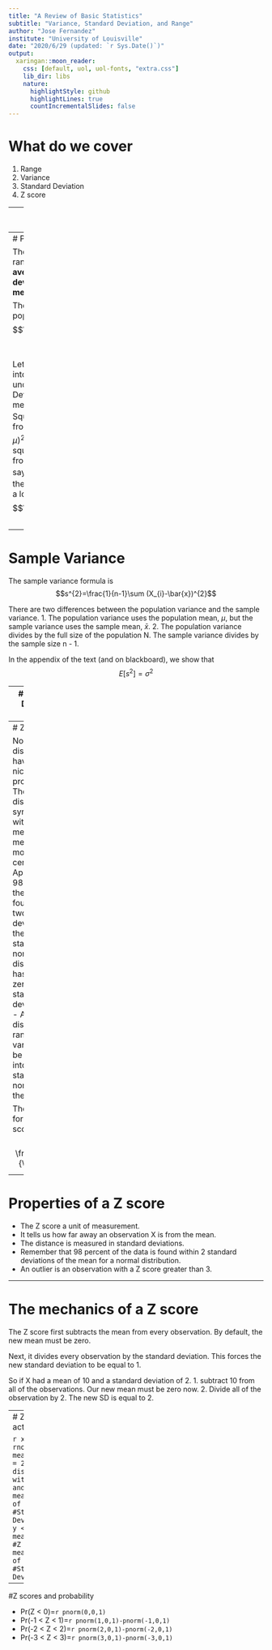```yaml
---
title: "A Review of Basic Statistics"
subtitle: "Variance, Standard Deviation, and Range"
author: "Jose Fernandez"
institute: "University of Louisville"
date: "2020/6/29 (updated: `r Sys.Date()`)"
output:
  xaringan::moon_reader:
    css: [default, uol, uol-fonts, "extra.css"]
    lib_dir: libs
    nature:
      highlightStyle: github
      highlightLines: true
      countIncrementalSlides: false
---
```


# What do we cover

1. Range
2. Variance
3. Standard Deviation
4. Z score

---
# Measures of Spread

In the previous set of notes, we talk about measures of central tendancy: __mean, median, and mode.__

In these notes, we will talk about how spread out the data is.

The Range of the data is the simplest to calculate.

.center[Range = Maximum Value - Minimum Value]

We will use a dataset on extramarital affairs (yes, it is a real economics paper found in the _Journal of Political Economy_)

```r
suppressWarnings(suppressPackageStartupMessages(library(AER)))
data("Affairs")
range(Affairs$affairs)
```

---
# Population Variance

The variance of a random variable is the __average squared deviation from the mean__.

The formula for the population variance is $$\sigma^{2}=\frac{1}{N}\sum (X_{i}-\mu)^{2}$$
Let's take this formula into parts so that we understand it.
- Deviation from the mean $(X_{i}-\mu)$
- Squared Deviation from the mean $(X_{i}-\mu)^{2}$
- Average squared deviation from the mean. If we say that $u_{i}=(X_{i}-\mu)^{2}$ then the formula looks a lot like a mean. $$\sigma^{2}=\frac{1}{n}\sum u_{i}$$

---
# Sample Variance

The sample variance formula is $$s^{2}=\frac{1}{n-1}\sum (X_{i}-\bar{x})^{2}$$

There are two differences between the population variance and the sample variance.
1. The population variance uses the population mean, $\mu$, but the sample variance uses the sample mean, $\bar{x}$.
2. The population variance divides by the full size of the population N. The sample variance divides by the sample size n - 1.

In the appendix of the text (and on blackboard), we show that $$E[s^{2}]=\sigma^2$$

---
# Standard Deviation (sd)

The standard deviation is simply the square root of the variance. Because the variance represents square terms, it is hard to compare with the mean.

The standard deviation converts the squared terms into univariate terms so that it matches the same units as the mean.

- population standard deviation $\sigma = \sqrt{\sigma^2}$
- sample standard deviation $s=\sqrt{s}$

---
# Z score

Normal distributions have a few nice properties.
- The distribution is symmetric with the mean, median, and mode at the center.
- Approximately 98 percent of the data are found within two standard deviations of the mean.
- A standard normal distribution has a mean of zero and a standard deviation of 1.
- All normally distributed random variables can be changed into a standard normal using the Z-score.

The formula for the Z score is $$Z = \frac{X-\mu}{\sigma}$$

---
# Properties of a Z score
- The Z score a unit of measurement. 
- It tells us how far away an observation X is from the mean. 
- The distance is measured in standard deviations.
- Remember that 98 percent of the data is found within 2 standard deviations of the mean for a normal distribution.
- An outlier is an observation with a Z score greater than 3.

---

# The mechanics of a Z score
The Z score first subtracts the mean from every observation. By default, the new mean must be zero. 

Next, it divides every observation by the standard deviation. This forces the new standard deviation to be equal to 1.

So if X had a mean of 10 and a standard deviation of 2. 
1. subtract 10 from all of the observations. Our new mean must be zero now.
2. Divide all of the observation by 2. The new SD is equal to 2.

---
# Z scores in action with R

```r
x <- rnorm(1000, mean = 10, sd = 2) # normal distribution with mean 10 and std 2
mean(x) #Mean of X
sd(x) #Standard Deviation of X
y <- (x - mean(x))/sd(x) #Z score of X
mean(y) #Mean of Y
sd(y) #Standard Deviation of Y
```

---
#Z scores and probability

- Pr(Z < 0)=`r pnorm(0,0,1)`
- Pr(-1 < Z < 1)=`r pnorm(1,0,1)-pnorm(-1,0,1)`
- Pr(-2 < Z < 2)=`r pnorm(2,0,1)-pnorm(-2,0,1)`
- Pr(-3 < Z < 3)=`r pnorm(3,0,1)-pnorm(-3,0,1)`
